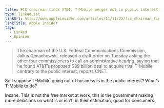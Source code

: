 ```yaml
---
title: FCC chairman finds AT&T, T-Mobile merger not in public interest
type: linkedList
linkUrl: http://www.appleinsider.com/articles/11/11/22/fcc_chairman_finds_att_t_mobile_merger_not_in_public_interest_seeks_hearing.html
linkTitle: Apple Insider
tags:
  - Linked
  - Opinion
---
```


> The chairman of the U.S. Federal Communications Commission, Julius Genachowski, released a draft order on Tuesday asking the other four commissioners to call an administrative hearing, saying that he found AT&T’s proposed $39 billion deal to acquire rival T-Mobile contrary to the public interest, reports CNET.

So I suppose T-Mobile going out of business is in the public interest? What’s T-Mobile to do?

Insane. This is not the free market at work, this is the government making more decisions on what is or isn’t, in their estimation, good for consumers.
